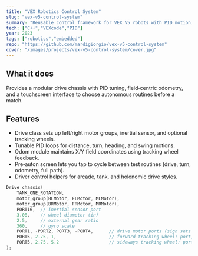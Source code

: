 ```yaml
---
title: "VEX Robotics Control System"
slug: "vex-v5-control-system"
summary: "Reusable control framework for VEX V5 robots with PID motion, odometry, and a touchscreen auton selector."
tech: ["C++","VEXcode","PID"]
year: 2023
tags: ["robotics","embedded"]
repo: "https://github.com/mardigiorgio/vex-v5-control-system"
cover: "/images/projects/vex-v5-control-system/cover.jpg"
---
```


## What it does

Provides a modular drive chassis with PID tuning, field‑centric odometry, and a touchscreen interface to choose autonomous routines before a match.

## Features

- Drive class sets up left/right motor groups, inertial sensor, and optional tracking wheels.
- Tunable PID loops for distance, turn, heading, and swing motions.
- Odom module maintains X/Y field coordinates using tracking wheel feedback.
- Pre‑auton screen lets you tap to cycle between test routines (drive, turn, odometry, full path).
- Driver control helpers for arcade, tank, and holonomic drive styles.

```cpp
Drive chassis(
    TANK_ONE_ROTATION,
    motor_group(BLMotor, FLMotor, MLMotor),
    motor_group(BRMotor, FRMotor, MRMotor),
    PORT16,  // inertial sensor port
    3.08,    // wheel diameter (in)
    2.5,     // external gear ratio
    360,     // gyro scale
    PORT1, -PORT2, PORT3, -PORT4,      // drive motor ports (sign sets direction)
    PORT5, 2.75, 1,                    // forward tracking wheel: port, diameter, offset
    PORT5, 2.75, 5.2                   // sideways tracking wheel: port, diameter, offset
);
```


